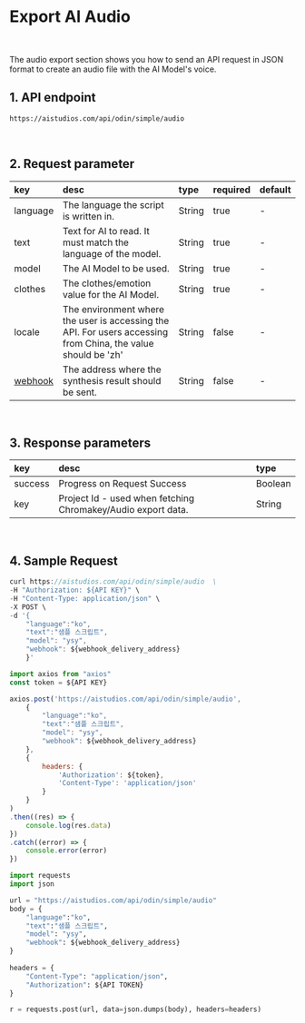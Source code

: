 # Export AI Audio


<br/>

The audio export section shows you how to send an API request in JSON format to create an audio file with the AI Model's voice.

## 1. API endpoint

```http
https://aistudios.com/api/odin/simple/audio
```

<br/>

## 2. Request parameter

|key|desc|type|required|default|
|:---|:---|:---|:---|:---|
|language|The language the script is written in.|String|true|-|
|text|Text for AI to read. It must match the language of the model.|String|true|-|
|model|The AI Model to be used.|String|true|-|
|clothes|The clothes/emotion value for the AI Model.|String|true|-|
|locale|The environment where the user is accessing the API. For users accessing from China, the value should be 'zh'|String|false|-|
|[webhook](https://docs.deepbrain.io/aistudios/reference/webhook)|The address where the synthesis result should be sent.|String|false|-|

<br/>

## 3. Response parameters

|key|desc|type|
|:---|:---|:---|
|success|Progress on Request Success|Boolean|
|key|Project Id - used when fetching Chromakey/Audio export data.|String|

<br/>


## 4. Sample Request


<Tabs>
<TabItem value="curl" label="cURL">

```js
curl https://aistudios.com/api/odin/simple/audio  \
-H "Authorization: ${API KEY}" \
-H "Content-Type: application/json" \
-X POST \
-d '{
    "language":"ko",
    "text":"샘플 스크립트",
    "model": "ysy",
    "webhook": ${webhook_delivery_address}
    }'
```

</TabItem>
<TabItem value="js" label="Node.js">

```js
import axios from "axios" 
const token = ${API KEY}

axios.post('https://aistudios.com/api/odin/simple/audio', 
    {
        "language":"ko",
        "text":"샘플 스크립트",
        "model": "ysy",
        "webhook": ${webhook_delivery_address}
    }, 
    {
        headers: {
            'Authorization': ${token},
            'Content-Type': 'application/json'
        }
    }
)
.then((res) => {
    console.log(res.data)
})
.catch((error) => {
    console.error(error)
})
```

</TabItem>
<TabItem value="py" label="Python">

```py
import requests
import json

url = "https://aistudios.com/api/odin/simple/audio"
body = {
    "language":"ko",
    "text":"샘플 스크립트",
    "model": "ysy",
    "webhook": ${webhook_delivery_address}
}
    
headers = {
    "Content-Type": "application/json",
    "Authorization": ${API TOKEN}
}

r = requests.post(url, data=json.dumps(body), headers=headers)
```

</TabItem>
</Tabs>
